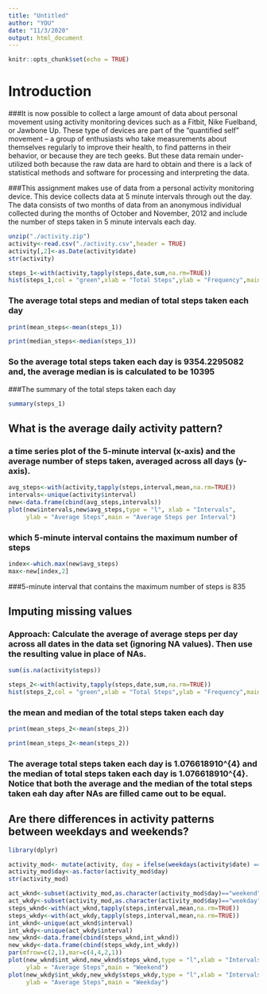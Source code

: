 ---
title: "Untitled"
author: "YOU"
date: "11/3/2020"
output: html_document
---

```{r setup, include=FALSE}
knitr::opts_chunk$set(echo = TRUE)
```

# Introduction
###It is now possible to collect a large amount of data about personal movement using activity monitoring devices such as a Fitbit, Nike Fuelband, or Jawbone Up. These type of devices are part of the “quantified self” movement – a group of enthusiasts who take measurements about themselves regularly to improve their health, to find patterns in their behavior, or because they are tech geeks. But these data remain under-utilized both because the raw data are hard to obtain and there is a lack of statistical methods and software for processing and interpreting the data.

###This assignment makes use of data from a personal activity monitoring device. This device collects data at 5 minute intervals through out the day. The data consists of two months of data from an anonymous individual collected during the months of October and November, 2012 and include the number of steps taken in 5 minute intervals each day.


```{r echo=TRUE}
unzip("./activity.zip")
activity<-read.csv("./activity.csv",header = TRUE)
activity[,2]<-as.Date(activity$date)
str(activity)
```
```{r echo=TRUE}
steps_1<-with(activity,tapply(steps,date,sum,na.rm=TRUE))
hist(steps_1,col = "green",xlab = "Total Steps",ylab = "Frequency",main = "Total Number of Steps per Day")
```
### The average total steps and median of total steps taken each day
```{r echo=TRUE}
print(mean_steps<-mean(steps_1))
```
```{r echo=TRUE}
print(median_steps<-median(steps_1))
```
### So the average total steps taken each day is 9354.2295082 and, the average median is is calculated to be 10395
###The summary of the total steps taken each day

```{r echo=TRUE}
summary(steps_1)
```
## **What is the average daily activity pattern?**

### a time series plot of the 5-minute interval (x-axis) and the average number of steps taken, averaged across all days (y-axis).
```{r echo=TRUE}
avg_steps<-with(activity,tapply(steps,interval,mean,na.rm=TRUE))
intervals<-unique(activity$interval)
new<-data.frame(cbind(avg_steps,intervals))
plot(new$intervals,new$avg_steps,type = "l", xlab = "Intervals",
     ylab = "Average Steps",main = "Average Steps per Interval")
```
### which 5-minute interval contains the maximum number of steps
```{r echo=TRUE}
index<-which.max(new$avg_steps)
max<-new[index,2]
```
###5-minute interval that contains the maximum number of steps is 835

## **Imputing missing values**

### Approach: Calculate the average of average steps per day across all dates in the data set (ignoring NA values). Then use the resulting value in place of NAs.
```{r echo=TRUE}
sum(is.na(activity$steps))
```
```{r echo=TRUE}
steps_2<-with(activity,tapply(steps,date,sum,na.rm=TRUE))
hist(steps_2,col = "green",xlab = "Total Steps",ylab = "Frequency",main = "Total Number of Steps per Day")
```
### the mean and median of the total steps taken each day
```{r echo=TRUE}
print(mean_steps_2<-mean(steps_2))
```
```{r echo=TRUE}
print(mean_steps_2<-mean(steps_2))
```
### The average total steps taken each day is 1.076618910^{4} and the median of total steps taken each day is 1.076618910^{4}. Notice that both the average and the median of the total steps taken eah day after NAs are filled came out to be equal.
 
## **Are there differences in activity patterns between weekdays and weekends?**

```{r echo=TRUE}
library(dplyr)
```

```{r echo=TRUE}
activity_mod<- mutate(activity, day = ifelse(weekdays(activity$date) == "Saturday" | weekdays(activity$date) == "Sunday", "weekend", "weekday"))
activity_mod$day<-as.factor(activity_mod$day)
str(activity_mod)
```

```{r echo=TRUE}
act_wknd<-subset(activity_mod,as.character(activity_mod$day)=="weekend")
act_wkdy<-subset(activity_mod,as.character(activity_mod$day)=="weekday")
steps_wknd<-with(act_wknd,tapply(steps,interval,mean,na.rm=TRUE))
steps_wkdy<-with(act_wkdy,tapply(steps,interval,mean,na.rm=TRUE))
int_wknd<-unique(act_wknd$interval)
int_wkdy<-unique(act_wkdy$interval)
new_wknd<-data.frame(cbind(steps_wknd,int_wknd))
new_wkdy<-data.frame(cbind(steps_wkdy,int_wkdy))
par(mfrow=c(2,1),mar=c(4,4,2,1))
plot(new_wknd$int_wknd,new_wknd$steps_wknd,type = "l",xlab = "Intervals",
     ylab = "Average Steps",main = "Weekend")
plot(new_wkdy$int_wkdy,new_wkdy$steps_wkdy,type = "l",xlab = "Intervals",
     ylab = "Average Steps",main = "Weekday")
```











